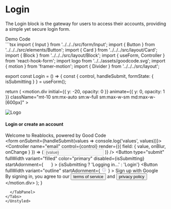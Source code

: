 
<Meta title="Blocks/Authentication/Login" />

# Login

The Login block is the gateway for users to access their accounts, providing a simple yet secure login form.

<Unstyled>
  <Tabs direction="rtl">
    <TabList>
      <Tab>
        Demo
      </Tab>
      <Tab>
        Code
      </Tab>
    </TabList>
    <TabPanel>
      <div className="flex flex-col border justify-center items-center min-h-[840px] border-gray-700">
        <Login />
      </div>
    </TabPanel>
    <TabPanel>
  ```tsx
 import { Input } from '../../../src/form/Input';
import { Button } from '../../../src/elements/Button';
import { Card } from '../../../src/layout/Card';
import { Block } from '../../../src/layout/Block';
import { useForm, Controller } from 'react-hook-form';
import logo from '../../assets/goodcode.svg';
import { motion } from 'framer-motion';
import { Divider } from '../../../src/layout';

export const Login = () => {
  const { control, handleSubmit, formState: { isSubmitting } } = useForm();

  return (
    <motion.div
      initial={{ y: -20, opacity: 0 }}
      animate={{ y: 0, opacity: 1 }}
      className="mt-10 sm:mx-auto sm:w-full sm:max-w-sm md:max-w-[600px]"
    >
      <Card className="w-full p-12">
        <div className="flex flex-col items-center justify-center pt-2 mb-10">
          <img src={logo} alt="Logo" className="h-11 w-auto mb-2" />
          <h4 className="text-2xl font-sans font-bold mb-0">
            Login or create an account
          </h4>
          <span className="text-base text-[#77778C] font-sans">
            Welcome to Reablocks, powered by Good Code
          </span>
        </div>
        <form onSubmit={handleSubmit(values => console.log('values', values))}>
          <Block className="mb-5">
            <Controller
              name="email"
              control={control}
              render={({ field: { value, onBlur, onChange } }) => (
                <Input
                  name="email"
                  disabled={isSubmitting}
                  placeholder="user@goodcode.us"
                  value={value}
                  type="email"
                  onChange={onChange}
                  onBlur={onBlur}
                />
              )}
            />
          </Block>
          <Button
            type="submit"
            fullWidth
            variant="filled"
            color="primary"
            disabled={isSubmitting}
            startAdornment={
              <svg xmlns="http://www.w3.org/2000/svg" width="17" height="16" fill="none">
                <g clip-path="url(#a)">
                  <path fill="#fff" d="M7.833 4.667 6.9 5.6l1.733 1.733h-6.8v1.334h6.8L6.9 10.4l.933.933L11.167 8 7.833 4.667Zm6 8H8.5V14h5.333c.734 0 1.334-.6 1.334-1.333V3.333c0-.733-.6-1.333-1.334-1.333H8.5v1.333h5.333v9.334Z"/>
                </g>
                <defs>
                  <clipPath id="a">
                    <path fill="#fff" d="M.5 0h16v16H.5z"/>
                  </clipPath>
                </defs>
              </svg>
            }
          >
            {isSubmitting ? 'Logging in...' : 'Login'}
          </Button>
          <Divider className="mt-5 mb-5" />
          <Button
            fullWidth
            variant="outline"
            startAdornment={
              <svg xmlns="http://www.w3.org/2000/svg" width="17" height="16" fill="none">
                <g clip-path="url(#a)">
                  <path fill="#C9C9D6" d="M8.5 1.333A6.674 6.674 0 0 0 1.833 8 6.674 6.674 0 0 0 8.5 14.667 6.674 6.674 0 0 0 15.167 8c0-.314-.028-.613-.067-.9a.5.5 0 0 0-.496-.433H8.667a.5.5 0 0 0-.5.5v2a.5.5 0 0 0 .5.5h3.046c-.609 1.174-1.794 2-3.213 2A3.659 3.659 0 0 1 4.833 8a3.659 3.659 0 0 1 6.088-2.744.5.5 0 0 0 .684-.022L13.02 3.82a.5.5 0 0 0-.015-.721A6.627 6.627 0 0 0 8.5 1.333Zm0 1c1.292 0 2.46.452 3.412 1.181l-.742.741c-.762-.546-1.66-.922-2.67-.922a4.664 4.664 0 0 0-3.883 2.088l-.8-.612A5.654 5.654 0 0 1 8.5 2.333ZM3.33 5.696l.827.632A4.617 4.617 0 0 0 3.833 8c0 .59.122 1.151.324 1.672l-.827.632A5.644 5.644 0 0 1 2.833 8c0-.823.183-1.6.497-2.304Zm5.837 1.97h4.974c.008.111.026.224.026.334 0 1.414-.534 2.69-1.387 3.681l-.78-.676c.427-.498.79-1.052.978-1.698a.5.5 0 0 0-.48-.64H9.167v-1Zm-4.55 2.913A4.664 4.664 0 0 0 8.5 12.667a4.636 4.636 0 0 0 2.803-.942l.756.655c-.974.793-2.202 1.287-3.559 1.287-1.95 0-3.665-.981-4.684-2.476l.801-.612Z"/>
                </g>
                <defs>
                  <clipPath id="a">
                    <path fill="#fff" d="M.5 0h16v16H.5z"/>
                  </clipPath>
                </defs>
              </svg>
            }
          >
            Sign up with Google
          </Button>
          <div className="mt-5 text-center opacity-50">
            By signing in, you agree to our
            <Button variant="text" color="primary">terms of service</Button>
            and
            <Button variant="text" color="primary">privacy policy</Button>
          </div>
        </form>
      </Card>
    </motion.div>
  );
}
  ```
    </TabPanel>
  </Tabs>
</Unstyled>
